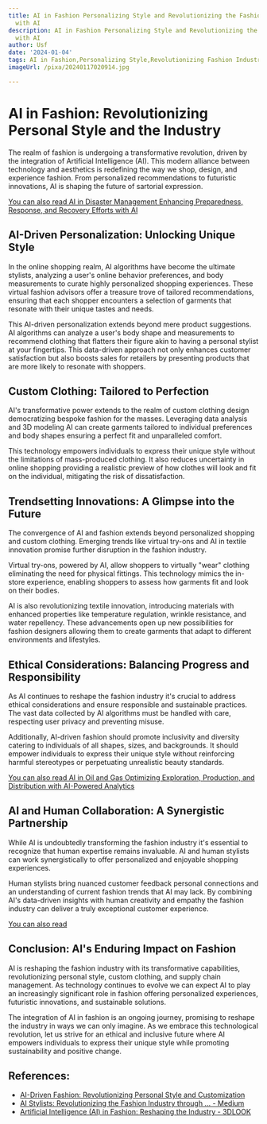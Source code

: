 ```yaml
---
title: AI in Fashion Personalizing Style and Revolutionizing the Fashion Industry
  with AI
description: AI in Fashion Personalizing Style and Revolutionizing the Fashion Industry
  with AI
author: Usf
date: '2024-01-04'
tags: AI in Fashion,Personalizing Style,Revolutionizing Fashion Industry with AI
imageUrl: /pixa/20240117020914.jpg

---
```

# AI in Fashion: Revolutionizing  Personal Style and the Industry

The  realm of fashion is undergoing a transformative revolution, driven by the integration of Artificial Intelligence (AI). This modern alliance between  technology and aesthetics is redefining the way we shop, design, and experience fashion. From personalized recommendations to  futuristic innovations, AI  is shaping the future of sartorial expression.

[You can also read AI  in Disaster Management Enhancing Preparedness, Response, and Recovery Efforts with AI](AI%20in%20Disaster%20Management%20Enhancing%20Preparedness%2C%20Response%2C%20and%20Recovery%20Efforts%20with%20AI)


## AI-Driven Personalization: Unlocking Unique  Style

In the online shopping  realm, AI algorithms have become the ultimate stylists, analyzing a user's online behavior preferences, and body measurements to curate highly personalized shopping experiences. These virtual fashion  advisors offer a treasure trove of tailored recommendations, ensuring that each shopper encounters a selection of garments that resonate with  their  unique tastes and needs.

This AI-driven personalization extends  beyond mere product suggestions. AI algorithms can  analyze a user's body shape and measurements to recommend clothing that flatters their figure akin to having a personal stylist at your fingertips.  This data-driven approach not only enhances customer satisfaction but also boosts sales for retailers by presenting products that are more  likely to resonate with shoppers.

## Custom Clothing: Tailored to Perfection

AI's transformative power extends to  the realm of  custom clothing design democratizing bespoke fashion for the masses. Leveraging data analysis  and 3D modeling AI can create garments tailored to individual preferences and body shapes ensuring a perfect  fit and unparalleled comfort.

This technology empowers individuals to  express their unique style without the limitations of mass-produced clothing. It also reduces uncertainty  in online shopping providing a realistic  preview of how clothes will look and fit on the individual, mitigating the risk of dissatisfaction.

## Trendsetting Innovations:  A Glimpse into the Future

The convergence of AI and  fashion extends beyond  personalized shopping and custom clothing. Emerging trends like virtual  try-ons and AI in textile innovation promise further disruption in the fashion industry.

Virtual try-ons, powered by AI,  allow shoppers  to virtually "wear" clothing eliminating the need for physical fittings. This technology mimics the in-store experience, enabling shoppers to assess how garments fit and look on  their  bodies.

AI is also revolutionizing textile innovation, introducing materials with enhanced properties  like temperature regulation, wrinkle resistance, and water repellency. These advancements  open up new possibilities for fashion designers allowing  them to create garments that adapt to different environments and  lifestyles.

## Ethical Considerations: Balancing Progress  and  Responsibility

As AI  continues to reshape the fashion industry it's crucial to address ethical considerations and ensure responsible  and sustainable practices. The vast data collected  by AI algorithms must be handled with care, respecting user privacy and preventing misuse.

Additionally, AI-driven fashion  should promote inclusivity and  diversity catering to individuals of all shapes, sizes,  and backgrounds. It should empower individuals to express their unique style  without reinforcing harmful stereotypes  or perpetuating unrealistic  beauty standards.

[You can also read  AI in Oil and Gas Optimizing Exploration, Production, and Distribution with AI-Powered Analytics](AI%20in%20Oil%20and%20Gas%20Optimizing%20Exploration%2C%20Production%2C%20and%20Distribution%20with%20AI-Powered%20Analytics)


## AI and  Human Collaboration: A Synergistic Partnership

While AI is  undoubtedly transforming the fashion industry it's essential to recognize that human expertise remains invaluable. AI and human stylists can work synergistically to offer personalized and enjoyable shopping experiences.

Human stylists  bring nuanced customer feedback personal connections and an understanding of current fashion trends that AI may lack. By combining AI's data-driven  insights with human creativity  and empathy the fashion industry can deliver  a truly exceptional customer experience.

[You  can also read ]()


## Conclusion: AI's  Enduring Impact on Fashion

AI is reshaping the fashion industry with its  transformative capabilities, revolutionizing personal  style, custom clothing, and supply  chain management. As technology continues to evolve we can expect AI to  play an  increasingly significant role in fashion offering personalized experiences, futuristic innovations, and sustainable solutions.

The integration  of AI in fashion is an ongoing journey,  promising to  reshape the  industry in  ways we can only imagine. As we embrace this technological revolution, let us strive for an ethical and inclusive future where AI empowers individuals to express their unique style while promoting sustainability and  positive change.

## References:
- [AI-Driven Fashion: Revolutionizing Personal Style and Customization](https://medium.com/@evolwe.ai/ai-driven-fashion-revolutionizing-personal-style-and-customization-8e4cf904605b)
- [AI Stylists: Revolutionizing the Fashion Industry through ... - Medium](https://medium.com/@visenze/ai-stylists-revolutionizing-the-fashion-industry-through-personalization-and-convenience-21a4cc9aada4)
- [Artificial Intelligence (AI) in Fashion: Reshaping the Industry - 3DLOOK](https://3dlook.ai/content-hub/artificial-intelligence-in-fashion/)
